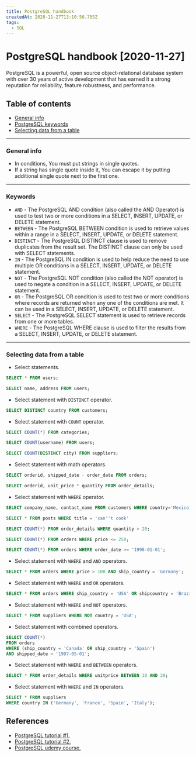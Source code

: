 ```yaml
---
title: PostgreSQL handbook
createdAt: 2020-11-27T13:10:56.705Z
tags:
  - SQL
---
```


# PostgreSQL handbook [2020-11-27]

PostgreSQL is a powerful, open source object-relational database system with over 30 years of active development that has earned it a strong reputation for reliability, feature robustness, and performance.

## Table of contents

- [General info](#general-info)
- [PostgreSQL keywords](#keywords)
- [Selecting data from a table](#selecting-data-from-a-table)

---

### General info

- In conditions, You must put strings in single quotes.
- If a string has single quote inside it, You can escape it by putting additional single quote next to the first one.

---

### Keywords

- `AND` - The PostgreSQL AND condition (also called the AND Operator) is used to test two or more conditions in a SELECT, INSERT, UPDATE, or DELETE statement.
- `BETWEEN` - The PostgreSQL BETWEEN condition is used to retrieve values within a range in a SELECT, INSERT, UPDATE, or DELETE statement.
- `DISTINCT` - The PostgreSQL DISTINCT clause is used to remove duplicates from the result set. The DISTINCT clause can only be used with SELECT statements.
- `IN` - The PostgreSQL IN condition is used to help reduce the need to use multiple OR conditions in a SELECT, INSERT, UPDATE, or DELETE statement.
- `NOT` - The PostgreSQL NOT condition (also called the NOT operator) is used to negate a condition in a SELECT, INSERT, UPDATE, or DELETE statement.
- `OR` - The PostgreSQL OR condition is used to test two or more conditions where records are returned when any one of the conditions are met. It can be used in a SELECT, INSERT, UPDATE, or DELETE statement.
- `SELECT` - The PostgreSQL SELECT statement is used to retrieve records from one or more tables.
- `WHERE` - The PostgreSQL WHERE clause is used to filter the results from a SELECT, INSERT, UPDATE, or DELETE statement.

---

### Selecting data from a table

- Select statements.

```sql
SELECT * FROM users;

SELECT name, address FROM users;
```

- Select statement with `DISTINCT` operator.

```sql
SELECT DISTINCT country FROM customers;
```

- Select statement with `COUNT` operator.

```sql
SELECT COUNT(*) FROM categories;

SELECT COUNT(username) FROM users;

SELECT COUNT(DISTINCT city) FROM suppliers;
```

- Select statement with math operators.

```sql
SELECT orderid, shipped_date - order_date FROM orders;

SELECT orderid, unit_price * quantity FROM order_details;
```

- Select statement with `WHERE` operator.

```sql
SELECT company_name, contact_name FROM customers WHERE country='Mexico';

SELECT * FROM posts WHERE title = 'can''t cook'

SELECT COUNT(*) FROM order_details WHERE quantity > 20;

SELECT COUNT(*) FROM orders WHERE price <= 250;

SELECT COUNT(*) FROM orders WHERE order_date >= '1998-01-01';
```

- Select statement with `WHERE` and `AND` operators.

```sql
SELECT * FROM orders WHERE price > 100 AND ship_country = 'Germany';
```

- Select statement with `WHERE` and `OR` operators.

```sql
SELECT * FROM orders WHERE ship_country = 'USA' OR shipcountry = 'Brazil';
```

- Select statement with `WHERE` and `NOT` operators.

```sql
SELECT * FROM suppliers WHERE NOT country = 'USA';
```

- Select statement with combined operators.

```sql
SELECT COUNT(*)
FROM orders
WHERE (ship_country = 'Canada' OR ship_country = 'Spain')
AND shipped_date > '1997-05-01';
```

- Select statement with `WHERE` and `BETWEEN` operators.

```sql
SELECT * FROM order_details WHERE unitprice BETWEEN 10 AND 20;
```

- Select statement with `WHERE` and `IN` operators.

```sql
SELECT * FROM suppliers
WHERE country IN ('Germany', 'France', 'Spain', 'Italy');
```

## References

- [PostgreSQL tutorial #1.](https://www.postgresqltutorial.com/)
- [PostgreSQL tutorial #2.](https://www.techonthenet.com/postgresql/index.php)
- [PostgreSQL udemy course.](https://www.udemy.com/course/postgresql-from-zero-to-hero/)
